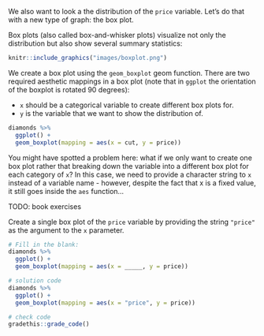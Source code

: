 We also want to look a the distribution of the `price` variable. Let's do that with a new type of graph: the box plot.

Box plots (also called box-and-whisker plots) visualize not only the distribution but also show several summary statistics:

```r
knitr::include_graphics("images/boxplot.png")
```

We create a box plot using the `geom_boxplot` geom function. There are two required aesthetic mappings in a box plot (note that in `ggplot` the orientation of the boxplot is rotated 90 degrees): 

* `x` should be a categorical variable to create different box plots for.
* `y` is the variable that we want to show the distribution of.

```r
diamonds %>%
  ggplot() +
  geom_boxplot(mapping = aes(x = cut, y = price))
```


You might have spotted a problem here: what if we only want to create one box plot rather that breaking down the variable into a different box plot for each category of `x`? In this case, we need to provide a character string to `x` instead of a variable name - however, despite the fact that x is a fixed value, it still goes inside the `aes` function...

<!-- Book version -->

TODO: book exercises

<!-- End book -->

<!-- Tutorial version -->

<p class="comment3">
Create a single box plot of the `price` variable by providing the string `"price"` as the argument to the `x` parameter.
</p>

```r
# Fill in the blank:
diamonds %>%
  ggplot() +
  geom_boxplot(mapping = aes(x = _____, y = price))
```

```r
# solution code
diamonds %>%
  ggplot() +
  geom_boxplot(mapping = aes(x = "price", y = price))
```

```r
# check code
gradethis::grade_code()
```

<!-- End tutorial -->
